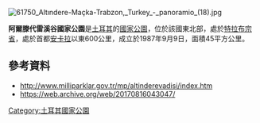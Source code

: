 [[Image:61750_Altındere-Maçka-Trabzon,_Turkey_-_panoramio_(18).jpg|right]]
{{coords|40|42|31.62|N|39|38|55.18|E|display=title}}

'''阿爾滕代雷溪谷國家公園'''是[[土耳其|土耳其]]的[[國家公園|國家公園]]，位於該國東北部，處於[[特拉布宗省|特拉布宗省]]，處於首都[[安卡拉|安卡拉]]以東600公里，成立於1987年9月9日，面積45平方公里。

==參考資料==
* http://www.milliparklar.gov.tr/mp/altinderevadisi/index.htm
* https://web.archive.org/web/20170816043047/

{{Turkey-geo-stub}}
[[Category:土耳其國家公園|Category:土耳其國家公園]]